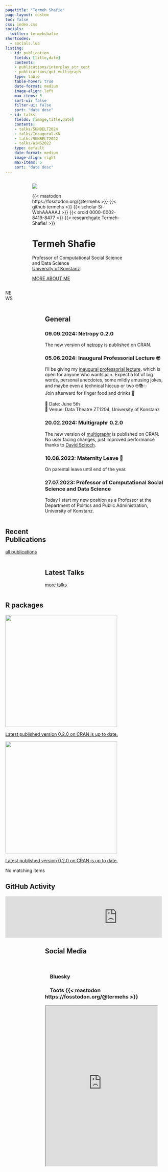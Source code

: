 ```yaml
---
pagetitle: "Termeh Shafie"
page-layout: custom
toc: false
css: index.css
socials:
  twitter: termehshafie
shortcodes:
  - socials.lua
listing: 
  - id: publication
    fields: [title,date]
    contents: 
    - publications/interplay_str_cent
    - publications/gof_multigraph
    type: table
    table-hover: true
    date-format: medium
    image-align: left
    max-items: 5
    sort-ui: false
    filter-ui: false
    sort: "date desc"
  - id: talks
    fields: [image,title,date]
    contents: 
    - talks/SUNBELT2024
    - talks/Inaugural-KN
    - talks/SUNBELT2022
    - talks/WiNS2022
    type: default
    date-format: medium
    image-align: right
    max-items: 5
    sort: "date desc"
---
```


::: {.vspace}
:::

:::: {.columns}

::: {.column .col-v-center width="15%"}
:::

::: {.column .col-v-center width="70%"}

::: {.portrait}
![](static/img/avatar.png)

:::{.socials}
{{< mastodon https://fosstodon.org/@termehs >}}
{{< github termehs >}}
{{< scholar Si-WbhAAAAAJ >}}
{{< orcid 0000-0002-8419-8477 >}}
{{< researchgate Termeh-Shafie/ >}}
:::

:::

# Termeh Shafie 
::: {.termeh-intro}
Professor of Computational Social Science and Data Science
<br>
[University of Konstanz](https://www.polver.uni-konstanz.de/cdm/people/faculty/termeh-shafie/).

:::
:::{.about-link}
[MORE ABOUT ME](about/)
:::
:::

::: {.vspace}
:::

::: {.column .col-v-center width="20%"}
:::

::::

::::{.columns}
::: {.news-section}
::: {.column .col-v-center width="15%"}
:::

::: {.column .col-v-center width="70%"}

::: {.news-header}
NEWS
:::
:::

:::

::::

::::{.columns}
::: {.column .col-v-center width="15%"}
:::

::: {.column .col-v-center width="70%"}

## General
### 09.09.2024: Netropy 0.2.0
The new version of [netropy](/project/seand/#r-package-netropy) is published on CRAN.

### 05.06.2024: Inaugural Professorial Lecture 🤓
I'll be giving my [inaugural professorial lecture](https://www.polver.uni-konstanz.de/fachbereich/aktuelles/veranstaltungen/aktuelle-termine/detail-aktuelle-termine/termin/inaugural-lecture-of-prof-dr-termeh-shafie/).  which is open for anyone who wants join. Expect a lot of big words, personal anecdotes, some mildly amusing jokes, and maybe even a technical hiccup or two 🤓📚✨ <br> Join afterward for finger food and drinks 🥂<br>
<br>
📅 Date: June 5th<br>
📍 Venue: Data Theatre ZT1204, University of Konstanz 

### 20.02.2024: Multigraphr 0.2.0
The new version of [multigraphr](/project/rmm/#r-package-multigraphr) is published on CRAN. No user facing changes, just improved performance thanks to [David Schoch](https://mr.schochastics.net).

### 10.08.2023: Maternity Leave 🐣
On parental leave until end of the year.

### 27.07.2023: Professor of Computational Social Science and Data Science
Today I start my new position as a Professor at the Department of Politics and Public Administration, University of Konstanz.
:::

::::

::::{.columns}

::: {.home-section}
::: {.column .col-v-center width="15%"}
:::

::: {.column .col-v-center width="70%"}

## Recent Publications
:::{#publication}
:::

::: {.all-link}
[all publications](publications/)
:::

:::
:::
::::

::::{.columns}

::: {.column .col-v-center width="15%"}
:::

::: {.column .col-v-center width="70%"}

## Latest Talks
:::{#talks}
:::

::: {.all-link}
[more talks](talks/)
:::
:::

::::



::::{.columns}
::: {.home-section}
::: {.column .col-v-center width="15%"}
:::

::: {.column .col-v-center width="70%"}



## R packages
<div id="listing-rpckg" class="quarto-listing quarto-listing-container-grid">
<div class="list grid quarto-listing-cols-3"><div class="g-col-1" data-index="0" data-categories="entropy" data-listing-file-modified-sort="1665686493490" data-listing-reading-time-sort="0.005" data-listing-date-sort="null">
<a href="/project/seand/#r-package-netropy" class="quarto-grid-link">
<div class="quarto-grid-item card h-100 card-left">
<p class="card-img-top">
<img src="./rpackage/netropy/featured.png" class="thumbnail-image card-img" style="height: 350px;">
</p>
<div class="card-text listing-description">
Latest published version 0.2.0 on CRAN is up to date.
</div>
</div>
</a>
</div><div class="g-col-1" data-index="1" data-categories="entropy" data-listing-file-modified-sort="1665686604701" data-listing-reading-time-sort="0.005" data-listing-date-sort="null">
<a href="/project/rmm/#r-package-multigraphr" class="quarto-grid-link">
<div class="quarto-grid-item card h-100 card-left">
<p class="card-img-top">
<img src="./rpackage/multigraphr/featured.png" class="thumbnail-image card-img" style="height: 350px;">
</p>
<div class="card-text listing-description">
Latest published version 0.2.0 on CRAN is up to date.
</div>
</div>
</a>
</div></div>
<div class="listing-no-matching d-none">
No matching items
</div>
</div>




## GitHub Activity

<iframe src="https://jandee.vercel.app/termehs" width="700" height="130" frameborder="0"></iframe>
:::
:::
::::

::::{.columns}
::: {.column .col-v-center width="15%"}
:::

::: {.column .col-v-center width="70%"}
## Social Media
<div class="wrapper">
 &nbsp; 
 
### &nbsp; &nbsp; Bluesky

 <!-- Paste in your CSS to avoid layout shift -->
<style>
bsky-widget {
  min-height: 275px;
  width: 350px;
}
</style>


<!-- Paste wherever you want to render the card -->
<bsky-widget 
  handle="termehs.bsky.social"
  show-description="false"
>
</bsky-widget>

<!-- Paste before end of body -->
<script 
  src="https://unpkg.com/bsky-widget@~0.1/dist/index.js" 
  type="module"
>
</script>


### &nbsp; &nbsp; Toots {{< mastodon https://fosstodon.org/@termehs >}}
<iframe allowfullscreen sandbox="allow-top-navigation allow-scripts allow-popups allow-popups-to-escape-sandbox" width="350" height="500" src="https://www.mastofeed.com/apiv2/feed?userurl=https%3A%2F%2Ffosstodon.org%2Fusers%2Ftermehs&theme=dark&size=100&header=true&replies=false&boosts=false"></iframe>
</div>

:::
::::

::: {.vspace}
:::

